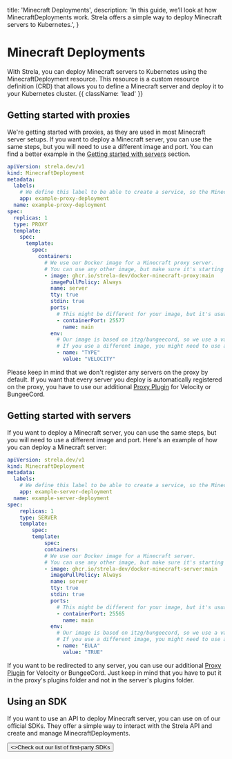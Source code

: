   title: 'Minecraft Deployments',
  description:
    'In this guide, we’ll look at how MinecraftDeployments work. Strela offers a simple way to deploy Minecraft servers to Kubernetes.',
}

# Minecraft Deployments

With Strela, you can deploy Minecraft servers to Kubernetes using the MinecraftDeployment resource. This resource is a custom resource definition (CRD) that allows you to define a Minecraft server and deploy it to your Kubernetes cluster.  {{ className: 'lead' }}

## Getting started with proxies

We're getting started with proxies, as they are used in most Minecraft server setups. If you want to deploy a Minecraft server, you can use the same steps, but you will need to use a different image and port. You can find a better example in the [Getting started with servers](#) section.

```yaml {{ title: 'Example MinecraftDeployment' }}
apiVersion: strela.dev/v1
kind: MinecraftDeployment
metadata:
  labels:
    # We define this label to be able to create a service, so the Minecraft server can be accessed from the server list
    app: example-proxy-deployment
  name: example-proxy-deployment
spec:
  replicas: 1
  type: PROXY
  template:
    spec:
      template:
        spec:
          containers:
            # We use our Docker image for a Minecraft proxy server.
            # You can use any other image, but make sure it's starting a Minecraft server.
            - image: ghcr.io/strela-dev/docker-minecraft-proxy:main
              imagePullPolicy: Always
              name: server
              tty: true
              stdin: true
              ports:
                # This might be different for your image, but it's usually 25577 for Minecraft proxies
                - containerPort: 25577
                  name: main
              env:
                # Our image is based on itzg/bungeecord, so we use a variable to start a velocity server
                # If you use a different image, you might need to use a different variable
                - name: "TYPE"
                  value: "VELOCITY"
```

Please keep in mind that we don't register any servers on the proxy by default. If you want that every server you deploy is automatically registered on the proxy, you have to use our additional [Proxy Plugin](#) for Velocity or BungeeCord.

## Getting started with servers

If you want to deploy a Minecraft server, you can use the same steps, but you will need to use a different image and port. Here's an example of how you can deploy a Minecraft server:

```yaml {{ title: 'Example MinecraftDeployment' }}
apiVersion: strela.dev/v1
kind: MinecraftDeployment
metadata:
  labels:
    # We define this label to be able to create a service, so the Minecraft server can be accessed from the server list
    app: example-server-deployment
  name: example-server-deployment
spec:
    replicas: 1
    type: SERVER
    template:
        spec:
        template:
            spec:
            containers:
            # We use our Docker image for a Minecraft server.
            # You can use any other image, but make sure it's starting a Minecraft server.
            - image: ghcr.io/strela-dev/docker-minecraft-server:main
              imagePullPolicy: Always
              name: server
              tty: true
              stdin: true
              ports:
                # This might be different for your image, but it's usually 25565 for Minecraft servers
                - containerPort: 25565
                  name: main
              env:
                # Our image is based on itzg/bungeecord, so we use a variable to start a velocity server
                # If you use a different image, you might need to use a different variable
                - name: "EULA"
                  value: "TRUE"
```

If you want to be redirected to any server, you can use our additional [Proxy Plugin](#) for Velocity or BungeeCord. Just keep in mind that you have to put it in the proxy's plugins folder and not in the server's plugins folder.

## Using an SDK

If you want to use an API to deploy Minecraft server, you can use on of our official SDKs. They offer a simple way to interact with the Strela API and create and manage MinecraftDeployments.

<div className="not-prose">
  <Button href="/sdks" variant="text" arrow="right">
    <>Check out our list of first-party SDKs</>
  </Button>
</div>
